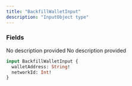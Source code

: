 ```yaml
---
title: "BackfillWalletInput"
description: "InputObject type"
---
```


### Fields

<ResponseField name="walletAddress" type="String!" required>
  No description provided
</ResponseField>

<ResponseField name="networkId" type="Int!" required>
  No description provided
</ResponseField>


```graphql BackfillWalletInput
input BackfillWalletInput {
  walletAddress: String!
  networkId: Int!
}
```
